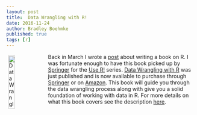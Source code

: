 ```yaml
---
layout: post
title:  Data Wrangling with R!
date: 2016-11-24
author: Bradley Boehmke
published: true
tags: [r]
---
```


<a href="http://bradleyboehmke.github.io/2017/01/data-wrangling-with-r.html"><img src="/public/images/data_wranglin_book.jpg" alt="Data Wrangling with R" style="float:left; margin: 5px 10px 5px 5px; width: 19%; height: 19%;"></a>
Back in March I wrote a [post](http://bradleyboehmke.github.io/2016/03/data-wrangling-with-r.html) about writing a book on R.  I was fortunate enough to have this book picked up by [Springer](http://www.springer.com/us/book/9783319455983) for the [Use R!](http://www.springer.com/series/6991) series. [Data Wrangling with R](http://bradleyboehmke.github.io/books/) was just published and is now available to purchase through [Springer](http://www.springer.com/us/book/9783319455983) or on [Amazon](https://www.amazon.com/Data-Wrangling-R-Use/dp/3319455982/ref=sr_1_1?ie=UTF8&qid=1476410448&sr=8-1&keywords=data+wrangling+with+r). This book will guide you through the data wrangling process along with give you a solid foundation of working with data in R.  For more details on what this book covers see the description [here](http://bradleyboehmke.github.io/books/). <!--more-->  
